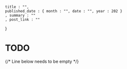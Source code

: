 
    title : "", 
    published_date : { month : "", date : "", year : 202 }
    , summary : ""
    , post_link : ""
}


# TODO 
{/* Line below needs to be empty */}

